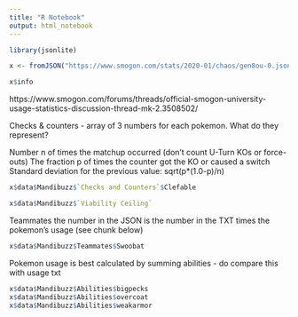 ```yaml
---
title: "R Notebook"
output: html_notebook
---
```



```r
library(jsonlite)
```


```r
x <- fromJSON("https://www.smogon.com/stats/2020-01/chaos/gen8ou-0.json", simplifyDataFrame = TRUE)
```

```r
x$info
```


https://www.smogon.com/forums/threads/official-smogon-university-usage-statistics-discussion-thread-mk-2.3508502/

Checks & counters - array of 3 numbers for each pokemon. What do they represent?

Number n of times the matchup occurred (don't count U-Turn KOs or force-outs)
The fraction p of times the counter got the KO or caused a switch
Standard deviation for the previous value: sqrt(p*(1.0-p)/n)

```r
x$data$Mandibuzz$`Checks and Counters`$Clefable
```

```r
x$data$Mandibuzz$`Viability Ceiling`
```

Teammates
the number in the JSON is the number in the TXT times the pokemon's usage (see chunk below)
```r
x$data$Mandibuzz$Teammates$Swoobat
```

Pokemon usage is best calculated by summing abilities - do compare this with usage txt
```r
x$data$Mandibuzz$Abilities$bigpecks
x$data$Mandibuzz$Abilities$overcoat
x$data$Mandibuzz$Abilities$weakarmor
```

